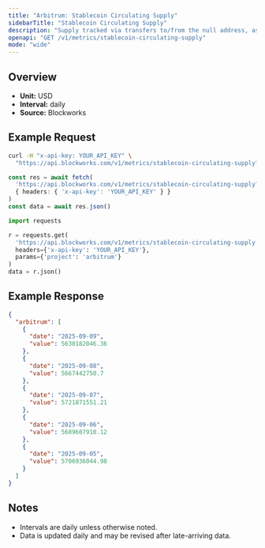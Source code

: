 ```yaml
---
title: "Arbitrum: Stablecoin Circulating Supply"
sidebarTitle: "Stablecoin Circulating Supply"
description: "Supply tracked via transfers to/from the null address, as well as distinct issuance and redemption events for supported stablecoins. Circulating supply remove supply held in bridges, token treasuries, and known mint/burn addresses."
openapi: "GET /v1/metrics/stablecoin-circulating-supply"
mode: "wide"
---
```


## Overview

- **Unit:** USD
- **Interval:** daily
- **Source:** Blockworks

## Example Request

<CodeGroup>

```bash cURL
curl -H "x-api-key: YOUR_API_KEY" \
  "https://api.blockworks.com/v1/metrics/stablecoin-circulating-supply?project=arbitrum"
```

```typescript TypeScript
const res = await fetch(
  'https://api.blockworks.com/v1/metrics/stablecoin-circulating-supply?project=arbitrum',
  { headers: { 'x-api-key': 'YOUR_API_KEY' } }
)
const data = await res.json()
```

```python Python
import requests

r = requests.get(
  'https://api.blockworks.com/v1/metrics/stablecoin-circulating-supply',
  headers={'x-api-key': 'YOUR_API_KEY'},
  params={'project': 'arbitrum'}
)
data = r.json()
```

</CodeGroup>

## Example Response

```json
{
  "arbitrum": [
    {
      "date": "2025-09-09",
      "value": 5630182046.36
    },
    {
      "date": "2025-09-08",
      "value": 5667442750.7
    },
    {
      "date": "2025-09-07",
      "value": 5721871551.21
    },
    {
      "date": "2025-09-06",
      "value": 5689607910.12
    },
    {
      "date": "2025-09-05",
      "value": 5706936044.98
    }
  ]
}
```

## Notes
- Intervals are daily unless otherwise noted.
- Data is updated daily and may be revised after late-arriving data.